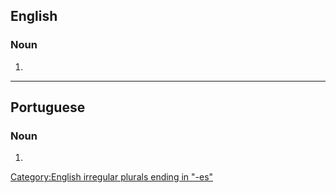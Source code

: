 {{also|épenthèses}}
==English==

===Noun===
{{head|en|noun form}}

# {{plural of|epenthesis|lang=en}}

[[Category:English irregular plurals ending in "-es"]]

----

==Portuguese==

===Noun===
{{head|pt|noun plural form|g=f}}

# {{plural of|epenthese|lang=pt}}